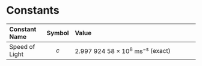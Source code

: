 # Constants

| Constant Name  | Symbol | Value                                            |
| :------------- | :----: | :----------------------------------------------- |
| Speed of Light | $c$    | $2.997\ 924\ 58\times10^{8}\ \mbox{ms}^{-\mbox{s}}$ (exact) |
